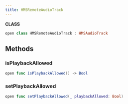 ```yaml
---
title: HMSRemoteAudioTrack
---
```


**CLASS**

```swift
open class HMSRemoteAudioTrack : HMSAudioTrack
```

## Methods

### isPlaybackAllowed

```swift
open func isPlaybackAllowed() -> Bool
```

### setPlaybackAllowed

```swift
open func setPlaybackAllowed(_ playbackAllowed: Bool)
```
